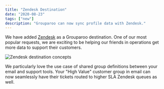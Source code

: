 ```yaml
---
title: "Zendesk Destination"
date: "2020-08-23"
tags: ["new"]
description: "Grouparoo can now sync profile data with Zendesk."
---
```


We have added [Zendesk](https://www.zendesk.com) as a Grouparoo destination. One of our most popular requests, we are exciting to be helping our friends in operations get more data to support their customers.

<Image
  alt="Zendesk destination concepts"
  src="releases/2020-08-23-zendesk.png"
  height={250}
  width={581}
/>

We particularly love the use case of shared group definitions between your email and support tools. Your "High Value" customer group in email can now seamlessly have their tickets routed to higher SLA Zendesk queues as well.
